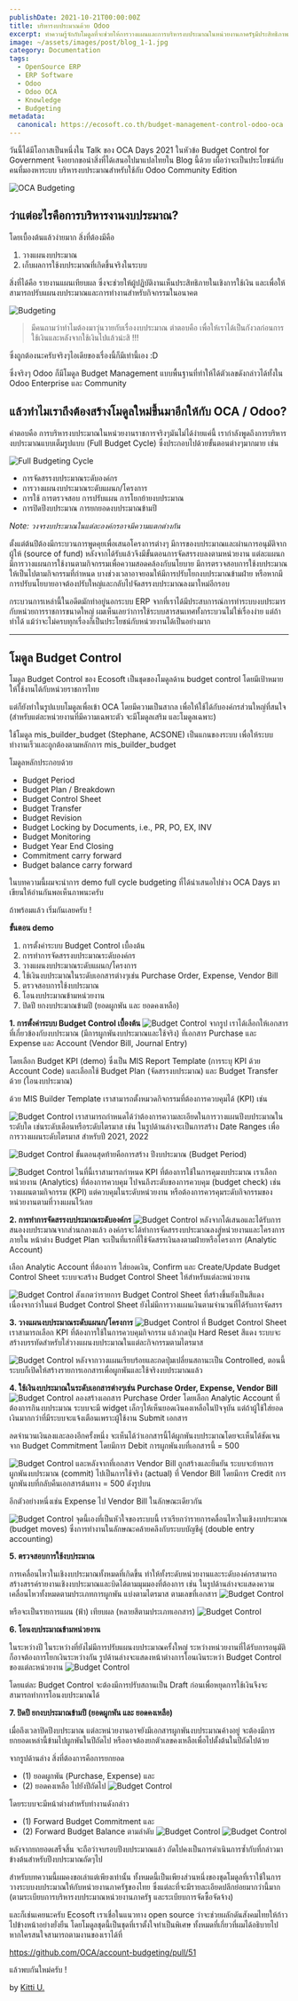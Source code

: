 ```yaml
---
publishDate: 2021-10-21T00:00:00Z
title: บริหารงบประมาณด้วย Odoo
excerpt: ทำความรู้จักกับโมดูลที่จะช่วยให้การวางแผนและการบริหารงบประมาณในหน่วยงานภาครัฐมีประสิทธิภาพมากยิ่งขึ้น!
image: ~/assets/images/post/blog_1-1.jpg
category: Documentation
tags:
  - OpenSource ERP
  - ERP Software
  - Odoo
  - Odoo OCA
  - Knowledge
  - Budgeting
metadata:
  canonical: https://ecosoft.co.th/budget-management-control-odoo-oca
---
```



วันนี้ได้มีโอกาสเป็นหนึ่งใน Talk ของ OCA Days 2021 ในหัวข้อ Budget Control for Government จึงอยากขอนำสิ่งที่ได้เสนอไปมาแปลไทยใน Blog นี้ด้วย เผื่อว่าจะเป็นประโยชน์กับคนที่มองหาระบบ บริหารงบประมาณสำหรับใช้กับ Odoo Community Edition

![OCA Budgeting](~/assets/images/post/blog_1-2.png)

## ว่าแต่อะไรคือการบริหารงานงบประมาณ?

โดยเบื้องต้นแล้วง่ายมาก สิ่งที่ต้องมีคือ

1. วางแผนงบประมาณ
2. เก็บผลการใช้งบประมาณที่เกิดขึ้นจริงในระบบ

สิ่งที่ได้คือ รายงานแผนเทียบผล ซึ่งจะช่วยให้ผู้ปฏิบัติงานเห็นประสิทธิภายในเชิงการใช้เงิน และเพื่อให้สามารถปรับแผนงบประมาณและการทำงานสำหรับกิจกรรมในอนาคต

![Budgeting](~/assets/images/post/blog_1-3.png)

> มีคนถามว่าทำไมต้องมาวุ่นวายกับเรื่องงบประมาณ ตำตอบคือ เพื่อให้เราได้เป็นกังวลก่อนการใช้เงินและหลังจากใช้เงินไปแล้วน่ะสิ !!!

ซึ่งถูกต้องนะครับจริงๆไอเดียของเรื่องนี้ก็มีเท่านี้เอง :D

ซึ่งจริงๆ Odoo ก็มีโมดูล Budget Management แบบพื้นฐานที่ทำให้ได้ตัวเลขดังกล่าวได้ทั้งใน Odoo Enterprise และ Community

## แล้วทำไมเราถึงต้องสร้างโมดูลใหม่ขึ้นมาอีกให้กับ OCA / Odoo?

คำตอบคือ การบริหารงบประมาณในหน่วยงานราชการจริงๆมันไม่ได้ง่ายแค่นี้ เรากำลังพูดถึงการบริหารงบประมาณแบบเต็มรูปแบบ (Full Budget Cycle) ซึ่งประกอบไปด้วยขั้นตอนต่างๆมากมาย เช่น

![Full Budgeting Cycle](~/assets/images/post/blog_1-4.png)

* การจัดสรรงบประมาณระดับองค์กร
* การวางแผนงบประมาณระดับแผนก/โครงการ
* การใช้ การตรวจสอบ การปรับแผน การโยกย้ายงบประมาณ
* การปิดปีงบประมาณ การยกยอดงบประมาณข้ามปี

*Note: วงจรงบประมาณในแต่ละองค์กรอาจมีความแตกต่างกัน*

ตั้งแต่ต้นปีต้องมีกระบวนการพูดคุยเพื่อเสนอโครงการต่างๆ มีการของบประมาณและผ่านการอนุมัติจากผู้ให้ (source of fund) หลังจากได้รับแล้วจึงมีขั้นตอนการจัดสรรงบลงตามหน่วยงาน แต่ละแผนก มีการวางแผนการใช้งานตามกิจกรรมเพื่อความสอดคล้องกับนโยบาย มีการตรวจสอบการใช้งบประมาณให้เป็นไปตามกิจกรรมที่กำหนด บางช่วงเวลาอาจยอมให้มีการปรับโยกงบประมาณข้ามฝ่าย หรือหากมีการปรับนโยบายอาจต้องปรับใหญ่และกลับไปจัดสรรงบประมาณลงมาใหม่อีกรอบ

กระบวนการเหล่านี้ในอดีตมักทำอยู่นอกระบบ ERP จากที่เราได้มีประสบการณ์การทำระบบงบประมารกับหน่วยการราชการขนาดใหญ่ ผมเห็นเลยว่าการใช้ระบบสารสนเทศทั้งกระบวนไม่ใช่เรื่องง่าย แต่ถ้าทำได้ แม้ว่าจะไม่ครบทุกเรื่องก็เป็นประโยชน์กับหน่วยงานได้เป็นอย่างมาก

---
## โมดูล Budget Control

โมดูล Budget Control ของ Ecosoft เป็นชุดของโมดูลด้าน budget control โดยมีเป้าหมายให้ใช้งานได้กับหน่วยราชการไทย

แต่ก็ยังทำในรูปแบบโมดูลเพื่อเข้า OCA โดยมีความเป็นสากล เพื่อให้ใช้ได้กับองค์กรส่วนใหญ่ที่สนใจ (สำหรับแต่ละหน่วยงานที่มีความเฉพาะตัว จะมีโมดูลเสริม และโมดูลเฉพาะ)

ใช้โมดูล mis_builder_budget (Stephane, ACSONE) เป็นแกนของระบบ เพื่อให้ระบบทำงานเร็วและถูกต้องตามหลักการ mis_builder_budget

โมดูลหลักประกอบด้วย

* Budget Period
* Budget Plan / Breakdown
* Budget Control Sheet
* Budget Transfer
* Budget Revision
* Budget Locking by Documents, i.e., PR, PO, EX, INV
* Budget Monitoring
* Budget Year End Closing
* Commitment carry forward
* Budget balance carry forward

ในบทความนี้ผมจะนำการ demo full cycle budgeting ที่ได้นำเสนอไปช่วง OCA Days มาเขียนให้อ่านกันพอเห็นภาพนะครับ

ถ้าพร้อมแล้ว เริ่มกันเลยครับ !

**ขั้นตอน demo**

1. การตั้งค่าระบบ Budget Control เบื้องต้น
2. การทำการจัดสรรงบประมาณระดับองค์กร
3. วางแผนงบประมาณระดับแผนก/โครงการ
4. ใช้เงินงบประมาณในระดับเอกสารต่างๆเช่น Purchase Order, Expense, Vendor Bill
5. ตรวจสอบการใช้งบประมาณ
6. โอนงบประมาณข้ามหน่วยงาน
7. ปิดปี ยกงบประมาณข้ามปี (ยอดผูกพัน และ ยอดคงเหลือ)

**1. การตั้งค่าระบบ Budget Control เบื้องต้น**
![Budget Control](~/assets/images/post/blog_1-5.png)
จากรูป เราได้เลือกให้เอกสารที่เกี่ยวข้องกับงบประมาณ (มีการผูกพันงบประมาณและใช้จริง) ที่เอกสาร Purchase และ Expense และ Account (Vendor Bill, Journal Entry)

โดยเลือก Budget KPI (demo) ซึ่งเป็น MIS Report Template (การระบุ KPI ด้วย Account Code) และเลือกใช้ Budget Plan (จัดสรรงบประมาณ) และ Budget Transfer ด้วย (โอนงบประมาณ)

ด้วย MIS Builder Template เราสามารถตั้งหมวดกิจกรรมที่ต้องการควบคุมได้ (KPI) เช่น

![Budget Control](~/assets/images/post/blog_1-6.png)
เราสามารถกำหนดได้ว่าต้องการความละเอียดในการวางแผนปีงบประมาณในระดับใด เช่นระดับเดือนหรือระดับไตรมาส เช่น ในรูปด้านล่างจะเป็นการสร้าง Date Ranges เพื่อการวางแผนระดับไตรมาส สำหรับปี 2021, 2022

![Budget Control](~/assets/images/post/blog_1-7.png)
ขั้นตอนสุดท้ายคือการสร้าง ปีงบประมาณ (Budget Period)

![Budget Control](~/assets/images/post/blog_1-8.png)
ในที่นี้เราสามารถกำหนด KPI ที่ต้องการใช้ในการคุมงบประมาณ เราเลือกหน่วยงาน (Analytics) ที่ต้องการควบคุม ไปจนถึงระดับของการควบคุม (budget check) เช่น วางแผนตามกิจกรรม (KPI) แต่ควบคุมในระดับหน่วยงาน หรือต้องการควรคุมระดับกิจกรรมของหน่วยงานตามที่วางแผนไว้เลย

**2. การทำการจัดสรรงบประมาณระดับองค์กร**
![Budget Control](~/assets/images/post/blog_1-9.png)
หลังจากได้เสนอและได้รับการสนองงบประมาณจากส่วนกลางแล้ว องค์กรจะได้ทำการจัดสรรงบประมาณลงสู่หน่วยงานและโครงการภายใน หน้าต่าง Budget Plan จะเป็นที่แรกที่ใช้จัดสรรเงินลงตามฝ่ายหรือโครงการ (Analytic Account)

เลือก Analytic Account ที่ต้องการ ใส่ยอดเงิน, Confirm และ Create/Update Budget Control Sheet ระบบจะสร้าง Budget Control Sheet ให้สำหรับแต่ละหน่วยงาน

![Budget Control](~/assets/images/post/blog_1-10.png)
สังเกตว่ารายการ Budget Control Sheet ที่สร้างขึ้นยังเป็นสีแดงเนื่องจากว่าในแต่ Budget Control Sheet ยังไม่มีการวางแผนเงินตามจำนวนที่ได้รับการจัดสรร

**3. วางแผนงบประมาณระดับแผนก/โครงการ**
![Budget Control](~/assets/images/post/blog_1-11.png)
ที่ Budget Control Sheet เราสามารถเลือก KPI ที่ต้องการใช้ในการควบคุมกิจกรรม แล้วกดปุ่ม Hard Reset สีแดง ระบบจะสร้างบรรทัดสำหรับใส่วางแผนงบประมาณในแต่ละกิจกรรมตามไตรมาส

![Budget Control](~/assets/images/post/blog_1-12.png)
หลังจากวางแผนเรียบร้อยและกดปุ่มเปลี่ยนสถานะเป็น Controlled, ตอนนี้ระบบก็เปิดให้สร้างรายการเอกสารเพื่อผูกพันและใช้จริงงบประมาณแล้ว

**4. ใช้เงินงบประมาณในระดับเอกสารต่างๆเช่น Purchase Order, Expense, Vendor Bill**
![Budget Control](~/assets/images/post/blog_1-13.png)
ลองสร้างเอกสาร Purchase Order โดยเลือก Analytic Account ที่ต้องการกินงบประมาณ ระบบจะมี widget เล็กๆให้เห็นยอดเงินคงเหลือในปัจจุบัน แต่ถ้าผู้ใช้ใส่ยอดเงินมากกว่าที่มีระบบจะแจ้งเตือนเพราะผู้ใช้งาน Submit เอกสาร

ลดจำนวนเงินลงและลองอีกครั้งหนึ่ง จะเห็นได้ว่าเอกสารนี้ได้ผูกพันงบประมาณโดยจะเห็นได้ชัดเจนจาก Budget Commitment โดยมีการ Debit การผูกพันงบที่เอกสารนี้ = 500

![Budget Control](~/assets/images/post/blog_1-14.png)
และหลังจากที่เอกสาร Vendor Bill ถูกสร้างและยืนยัน ระบบจะย้ายการผูกพันงบประมาณ (commit) ไปเป็นการใช้จริง (actual) ที่ Vendor Bill โดยมีการ Credit การผูกพันงบที่กลับคืนเอกสารต้นทาง = 500 ดังรูปบน

อีกตัวอย่างหนึ่งเช่น Expense ไป Vendor Bill ในลักษณะเดียวกัน

![Budget Control](~/assets/images/post/blog_1-15.png)
จุดนี้เองที่เป็นหัวใจของระบบนี้ เราเรียกว่ารายการคลื่อนไหวในเชิงงบประมาณ (budget moves) ซึ่งการทำงานในลักษณะคล้ายคลึงกับระบบบัญชีคู่ (double entry accounting)

**5. ตรวจสอบการใช้งบประมาณ**

การเคลื่อนไหวในเชิงงบประมาณทั้งหมดที่เกิดขึ้น ทำให้ทั้งระดับหน่วยงานและระดับองค์กรสามารถสร้างสรรค์รายงานเชิงงบประมาณและบิดได้ตามมุมมองที่ต้องการ เช่น ในรูปด้านล่างจะแสดงความเคลื่อนไหวทั้งหมดตามประเภทการผูกพัน แบ่งตามไตรมาส ตามเลขที่เอกสาร
![Budget Control](~/assets/images/post/blog_1-16.png)

หรือจะเป็นรายการแผน (ฟ้า) เทียบผล (หลายสีตามประเภทเอกสาร)
![Budget Control](~/assets/images/post/blog_1-17.png)

**6. โอนงบประมาณข้ามหน่วยงาน**

ในระหว่างปี ในระหว่างที่ยังไม่มีการปรับแผนงบประมาณครั้งใหญ่ ระหว่างหน่วยงานที่ได้รับการอนุมัติก็อาจต้องการโยกเงินระหว่างกัน รูปด้านล่างจะแสดงหน้าต่างการโอนเงินระหว่า Budget Control ของแต่ละหน่วยงาน
![Budget Control](~/assets/images/post/blog_1-18.png)

โดยแต่ละ Budget Control จะต้องมีการปรับสถานเป็น Draft ก่อนเพื่อหยุดการใช้เงินจึงจะสามารถทำการโอนงบประมาณได้

**7. ปิดปี ยกงบประมาณข้ามปี (ยอดผูกพัน และ ยอดคงเหลือ)**

เมื่อถึงเวลาปิดปีงบประมาณ แต่ละหน่วยงานอาจยังมีเอกสารผูกพันงบประมาณค้างอยู่ จะต้องมีการยกยอดเหล่านี้ข้ามไปผูกพันในปีถัดไป หรืออาจต้องยกตัวเลขคงเหลือเพื่อไปตั้งต้นในปีถัดไปด้วย

จากรูปด้านล่าง สิ่งที่ต้องการคือการยกยอด 
* (1) ยอดผูกพัน (Purchase, Expense) และ 
* (2) ยอดคงเหลือ ไปยังปีถัดไป
![Budget Control](~/assets/images/post/blog_1-19.png)

โดยระบบจะมีหน้าต่างสำหรับทำงานดังกล่าว 
* (1) Forward Budget Commitment และ 
* (2) Forward Budget Balance ตามลำดับ
![Budget Control](~/assets/images/post/blog_1-20.png)
![Budget Control](~/assets/images/post/blog_1-21.png)

หลังจากยกยอดเสร็จสิ้น จะถือว่าจบรอบปีงบประมาณแล้ว ถัดไปคงเป็นการดำเนินการซ้ำกับที่กล่าวมาข้างต้นสำหรับปีงบประมาณถัดๆไป

สำหรับบทความนี้ผมคงขอเล่าแต่เพียงเท่านั้น ทั้งหมดนี้เป็นเพียงส่วนหนึ่งของชุดโมดูลที่เราใช้ในการวางระบบงบประมาณให้กับหน่วยงานภาครัฐของไทย ซึ่งแต่ละที่จะมีรายละเอียดปลีกย่อยมากว่านี้มาก (ตามระเบียบการบริหารงบประมาณหน่วยงานภาครัฐ และระเบียบการจัดซื้อจัดจ้าง)

และก็เช่นเคยนะครับ Ecosoft เราเชื่อในแนวทาง open source ว่าจะช่วยผลักดันสังคมไทยให้ก้าวไปข้างหน้าอย่างยั่งยืน โดยโมดูลชุดนี้เป็นชุดที่เราตั้งใจทำเป็นพิเศษ ทั้งหมดที่เกี่ยวที่ผมได้อธิบายไป หากใครสนใจสามารถตามงานของเราได้ที่

https://github.com/OCA/account-budgeting/pull/51

แล้วพบกันใหม่ครับ !

by <a href="https://twitter.com/kittiup">Kitti U.</a>
